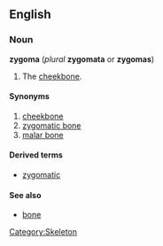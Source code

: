 {{wikipedia}}
==English==
===Noun===
'''zygoma''' (''plural'' '''zygomata''' or '''zygomas''')

#The [[cheekbone]].

====Synonyms====
#[[cheekbone]]
#[[zygomatic bone]]
#[[malar bone]]

====Derived terms====
*[[zygomatic]]

====See also====
*[[bone]]

[[Category:Skeleton]]